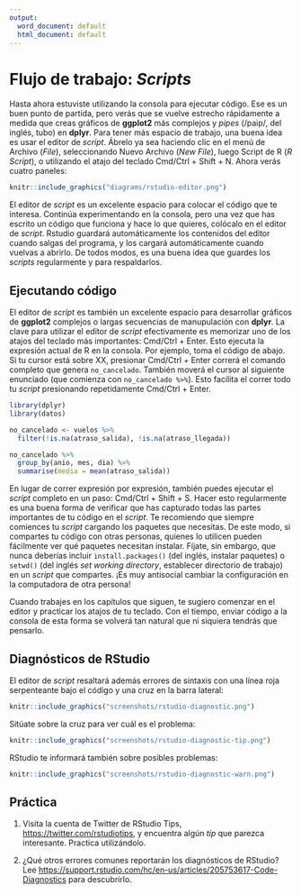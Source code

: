 ```yaml
---
output:
  word_document: default
  html_document: default
---
```

# Flujo de trabajo: *Scripts*

Hasta ahora estuviste utilizando la consola para ejecutar código. Ese es un buen punto de partida, pero verás que se 
vuelve estrecho rápidamente a medida que creas gráficos de **ggplot2** más complejos y *pipes* (/paip/, del inglés, tubo) en **dplyr**. Para tener más espacio de trabajo, una buena idea es usar el editor de *script*. Ábrelo ya sea haciendo clic en el menú de Archivo (*File*), seleccionando Nuevo Archivo (*New File*), luego Script de R (*R Script*), o utilizando el atajo del teclado Cmd/Ctrl + Shift + N. Ahora verás cuatro paneles: 
```r
knitr::include_graphics("diagrams/rstudio-editor.png")
```
El editor de *script* es un excelente espacio para colocar el código que te interesa. Continúa experimentando en la consola, pero una vez que has escrito un código que funciona y hace lo que quieres, colócalo en el editor de *script*. Rstudio guardará automáticamente los contenidos del editor cuando salgas del programa, y los cargará automáticamente cuando vuelvas a abrirlo. De todos modos, es una buena idea que guardes los *scripts* regularmente y para respaldarlos.


## Ejecutando código


El editor de *script* es también un excelente espacio para desarrollar gráficos de **ggplot2** complejos o largas secuencias de manupulación con **dplyr**. La clave para utilizar el editor de *script* efectivamente es memorizar uno de los atajos del teclado más importantes: Cmd/Ctrl + Enter. Esto ejecuta la expresión actual de R en la consola. Por ejemplo, toma el código de abajo. Si tu cursor está sobre XX, presionar Cmd/Ctrl + Enter correrá el comando completo que genera `no_cancelado`. También moverá el cursor al siguiente enunciado (que comienza con `no_cancelado %>%`). Esto facilita el correr todo tu *script* presionando repetidamente Cmd/Ctrl + Enter.


```r
library(dplyr)
library(datos)

no_cancelado <- vuelos %>% 
  filter(!is.na(atraso_salida), !is.na(atraso_llegada))

no_cancelado %>% 
  group_by(anio, mes, dia) %>% 
  summarise(media = mean(atraso_salida))
```

En lugar de correr expresión por expresión, también puedes ejecutar el *script* completo en un paso: Cmd/Ctrl + Shift + S. Hacer esto regularmente es una buena forma de verificar que has capturado todas las partes importantes de tu código en el *script*.
Te recomiendo que siempre comiences tu *script* cargando los paquetes que necesitas. De este modo, si compartes tu código con otras personas, quienes lo utilicen pueden fácilmente ver qué paquetes necesitan instalar. Fíjate, sin embargo, que nunca deberías incluir `install.packages()` (del inglés, instalar paquetes)  o `setwd()` (del inglés  *set working directory*, establecer directorio de trabajo) en un *script* que compartes. ¡Es muy antisocial cambiar la configuración en la computadora de otra persona!

Cuando trabajes en los capítulos que siguen, te sugiero comenzar en el editor y practicar los atajos de tu teclado.  Con el tiempo, enviar código a la consola de esta forma se volverá tan natural que ni siquiera tendrás que pensarlo.


## Diagnósticos de RStudio

El editor de *script* resaltará además errores de sintaxis con una línea roja serpenteante bajo el código y una cruz en la barra lateral:   

```r
knitr::include_graphics("screenshots/rstudio-diagnostic.png")
```

Sitúate sobre la cruz para ver cuál es el problema: 

```r
knitr::include_graphics("screenshots/rstudio-diagnostic-tip.png")
```

RStudio te informará también sobre posibles problemas:

```r
knitr::include_graphics("screenshots/rstudio-diagnostic-warn.png")
```

## Práctica

1.  Visita la cuenta de Twitter de RStudio Tips, <https://twitter.com/rstudiotips>, 
y encuentra algún *tip* que parezca interesante. Practica utilizándolo.

2. ¿Qué otros errores comunes reportarán los diagnósticos de RStudio? Lee
    <https://support.rstudio.com/hc/en-us/articles/205753617-Code-Diagnostics> para descubrirlo.
    
